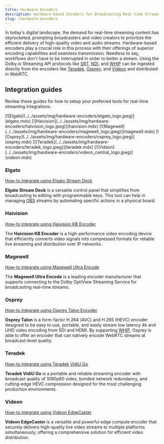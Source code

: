 ```yaml
---
title: Hardware Encoders
description: Hardware-based Encoders for Broadcasting Real-time Streaming Content
slug: /hardware-encoders
---
```



In today's digital landscape, the demand for real-time streaming content has skyrocketed, prompting broadcasters and video creators to prioritize the efficient delivery of high-quality video and audio streams. Hardware-based encoders play a crucial role in this process with their offerings of superior encoding capabilities and seamless transmission. Needless to say, workflows don't have to be interrupted in order to better a stream. Using the Dolby.io Streaming API protocols like [SRT](/millicast/broadcast/srt.mdx), [NDI](/millicast/broadcast/ndi.md), and [WHIP](/millicast/broadcast/webrtc-and-whip.mdx) can be ingested directly from the encoders like [Teradek](teradek.mdx), [Osprey](osprey.mdx), and [Videon](videon.mdx) and distributed in WebRTC.

## Integration guides

Review these guides for how to setup your preferred tools for real-time streaming integrations.


<IconGrid>
  <IconGridButton large>[![Elgato](../../assets/img/hardware-encoders/elgato_logo.jpeg)](elgato.mdx)</IconGridButton>
  <IconGridButton large>[![Haivision](../../assets/img/hardware-encoders/haivision_logo.jpeg)](haivision.mdx)</IconGridButton>
  <IconGridButton large>[![Magewell](../../assets/img/hardware-encoders/magewell_logo.jpeg)](magewell.mdx)</IconGridButton>
  <IconGridButton large>[![Osprey](../../assets/img/hardware-encoders/osprey_logo.jpeg)](osprey.mdx)</IconGridButton>
  <IconGridButton large>[![Teradek](../../assets/img/hardware-encoders/teradek_logo.jpeg)](teradek.mdx)</IconGridButton>
  <IconGridButton large>[![Videon](../../assets/img/hardware-encoders/videon_central_logo.jpeg)](videon.mdx)</IconGridButton>
</IconGrid>

### Elgato

[How-to integrate using Elgato Stream Deck](elgato.mdx)

**Elgato Stream Deck** is a versatile control panel that simplifies from broadcasting to editing with programmable keys. This tool can help in managing [OBS](/millicast/broadcast/software-encoders/obs/index.mdx) streams by automating specific actions in a physical board.

### Haivision

[How-to integrate using Haivision KB Encoder](haivision.mdx)

The **Haivision KB Encoder** is a high-performance video encoding device that efficiently converts video signals into compressed formats for reliable live streaming and distribution over IP networks.

### Magewell

[How-to integrate using Magewell Ultra Encode](magewell.mdx)

The **Magewell Ultra Encode** is a leading encoder manufacturer that supports connecting to the Dolby OptiView Streaming Service for broadcasting real-time streams.

### Osprey

[How-to integrate using Osprey Talon Encoder](osprey.mdx)

**Osprey Talon** is a form-factor H.264 (AVC) and H.265 (HEVC) encoder designed to be easy to use, portable, and easily stream low latency 4k and UHD video encoding from SDI and HDMI. By supporting [WHIP](/millicast/broadcast/webrtc-and-whip.mdx), Osprey is able to offer an encoder that can natively encode WebRTC streams at broadcast-level quality.

### Teradek

[How-to integrate using Teradek VidiU Go](teradek.mdx)

**Teradek VidiU Go** is a portable and reliable streaming encoder with broadcast quality of 1080p60 video, bonded network redundancy, and cutting-edge HEVC compression designed for the most challenging production environments.

### Videon

[How-to integrate using Videon EdgeCaster](videon.mdx)

**Videon EdgeCaster** is a versatile and powerful edge compute encoder that securely delivers high-quality live video streams to multiple platforms simultaneously, offering a comprehensive solution for efficient video distribution.
